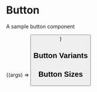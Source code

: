 
<Meta
  title="Components/Commons/Button"
  component={Button}
/>

# Button

A sample button component

<ArgsTable story="Button Component" />

<Canvas>
  <Story
    name="Button Component"
    args={{
      ...Button.defaultProps,
      variant:'primary',
      children: 'Sample Button'
    }}
  >
    {(args) => <Button {...args} />}
  </Story>
</Canvas>


## Button Variants

<ButtonVariants />

## Button Sizes

<ButtonSizes />